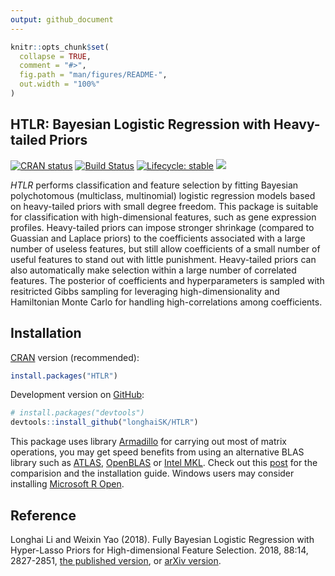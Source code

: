 ```yaml
---
output: github_document
---
```


<!-- README.md is generated from README.Rmd. Please edit that file -->

```r
knitr::opts_chunk$set(
  collapse = TRUE,
  comment = "#>",
  fig.path = "man/figures/README-",
  out.width = "100%"
)
```
## HTLR: Bayesian Logistic Regression with Heavy-tailed Priors

<!-- badges: start -->
[![CRAN status](https://www.r-pkg.org/badges/version/HTLR)](https://CRAN.R-project.org/package=HTLR)
[![Build Status](https://travis-ci.org/longhaiSK/HTLR.svg?branch=master)](https://travis-ci.org/longhaiSK/HTLR)
[![Lifecycle: stable](https://img.shields.io/badge/lifecycle-stable-brightgreen.svg)](https://lifecycle.r-lib.org/articles/stages.html#stable)
[![](https://cranlogs.r-pkg.org/badges/HTLR)](https://cran.r-project.org/package=HTLR)

<!-- badges: end -->

*HTLR* performs classification and feature selection by fitting Bayesian polychotomous (multiclass, multinomial) logistic regression models based on heavy-tailed priors with small degree freedom. This package is suitable for classification with high-dimensional features, such as gene expression profiles. Heavy-tailed priors can impose stronger shrinkage (compared to Guassian and Laplace priors) to the coefficients associated with a large number of useless features, but still allow coefficients of a small number of useful features to stand out with little punishment. Heavy-tailed priors can also automatically make selection within a large number of correlated features. The posterior of coefficients and hyperparameters is sampled with resitricted Gibbs sampling for leveraging high-dimensionality and Hamiltonian Monte Carlo for handling high-correlations among coefficients. 

## Installation

[CRAN](https://CRAN.R-project.org) version (recommended):

``` r
install.packages("HTLR")
```

Development version on [GitHub](https://github.com/):

``` r
# install.packages("devtools")
devtools::install_github("longhaiSK/HTLR")

```

This package uses library [Armadillo](https://arma.sourceforge.net/) for carrying out most of matrix operations, you may get speed benefits from using an alternative BLAS library such as [ATLAS](https://math-atlas.sourceforge.net/), [OpenBLAS](https://www.openblas.net/) or [Intel MKL](https://software.intel.com/en-us/mkl). Check out this [post](https://brettklamer.com/diversions/statistical/faster-blas-in-r/) for the comparision and the installation guide. Windows users may consider installing [Microsoft R Open](https://mran.microsoft.com/open).

## Reference

Longhai Li and Weixin Yao (2018). Fully Bayesian Logistic Regression with Hyper-Lasso Priors for High-dimensional Feature Selection. \emph{Journal of Statistical Computation and Simulation} 2018, 88:14, 2827-2851, [the published version](https://www.tandfonline.com/doi/full/10.1080/00949655.2018.1490418), or [arXiv version](https://arxiv.org/pdf/1405.3319.pdf).
